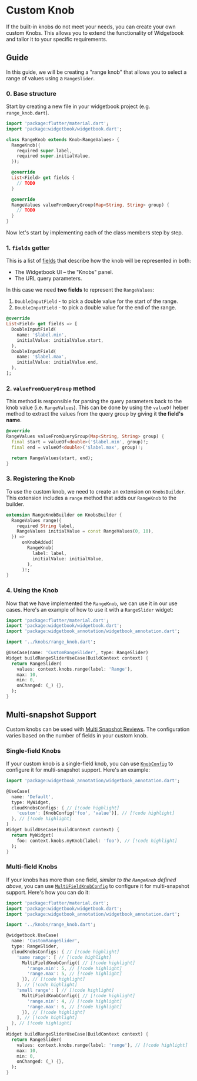 # Custom Knob

If the built-in knobs do not meet your needs, you can create your own custom Knobs. This
allows you to extend the functionality of Widgetbook and tailor it to your specific requirements.

## Guide

In this guide, we will be creating a "range knob" that allows you to select a range of values using a `RangeSlider`.

### 0. Base structure

Start by creating a new file in your widgetbook project (e.g. `range_knob.dart`).

```dart title=widgetbook/lib/knobs/range_knob.dart
import 'package:flutter/material.dart';
import 'package:widgetbook/widgetbook.dart';

class RangeKnob extends Knob<RangeValues> {
  RangeKnob({
    required super.label,
    required super.initialValue,
  });

  @override
  List<Field> get fields {
    // TODO
  }

  @override
  RangeValues valueFromQueryGroup(Map<String, String> group) {
    // TODO
  }
}
```

Now let's start by implementing each of the class members step by step.

### 1. `fields` getter

This is a list of [fields](/api/fields) that describe how the knob will be represented in both:

* The Widgetbook UI – the "Knobs" panel.
* The URL query parameters.

In this case we need **two fields** to represent the `RangeValues`:

1. `DoubleInputField` - to pick a double value for the start of the range.
2. `DoubleInputField` - to pick a double value for the end of the range.

```dart
@override
List<Field> get fields => [
  DoubleInputField(
    name: '$label.min',
    initialValue: initialValue.start,
  ),
  DoubleInputField(
    name: '$label.max',
    initialValue: initialValue.end,
  ),
];
```

### 2. `valueFromQueryGroup` method

This method is responsible for parsing the query parameters back to the knob value (i.e. `RangeValues`). This can be done by using the `valueOf` helper method to extract the values from the query group by giving it **the field's name**.

```dart
@override
RangeValues valueFromQueryGroup(Map<String, String> group) {
  final start = valueOf<double>('$label.min', group)!;
  final end = valueOf<double>('$label.max', group)!;

  return RangeValues(start, end);
}
```

### 3. Registering the Knob

To use the custom knob, we need to create an extension on `KnobsBuilder`. This extension includes a `range` method that adds our `RangeKnob` to the builder.

```dart
extension RangeKnobBuilder on KnobsBuilder {
  RangeValues range({
    required String label,
    RangeValues initialValue = const RangeValues(0, 10),
  }) =>
      onKnobAdded(
        RangeKnob(
          label: label,
          initialValue: initialValue,
        ),
      )!;
}
```

### 4. Using the Knob

Now that we have implemented the `RangeKnob`, we can use it in our use cases. Here's an example of how to use it with a `RangeSlider` widget:

```dart title=widgetbook/lib/widgets/range_slider_use_case.dart
import 'package:flutter/material.dart';
import 'package:widgetbook/widgetbook.dart';
import 'package:widgetbook_annotation/widgetbook_annotation.dart';

import '../knobs/range_knob.dart';

@UseCase(name: 'CustomRangeSlider', type: RangeSlider)
Widget buildRangeSliderUseCase(BuildContext context) {
  return RangeSlider(
    values: context.knobs.range(label: 'Range'),
    max: 10,
    min: 0,
    onChanged: (_) {},
  );
}
```

## Multi-snapshot Support

Custom knobs can be used with [Multi Snapshot Reviews](/cloud/snapshots/multi-snapshot). The configuration varies based on the number of fields in your custom knob.

### Single-field Knobs

If your custom knob is a single-field knob, you can use  [`KnobConfig`](https://pub.dev/documentation/widgetbook_annotation/latest/widgetbook_annotation/KnobConfig-class.html) to configure it for multi-snapshot support. Here's an example:

```dart title=widgetbook/lib/widgets/custom_widget.dart
import 'package:widgetbook_annotation/widgetbook_annotation.dart';

@UseCase(
  name: 'Default',
  type: MyWidget,
  cloudKnobsConfigs: { // [!code highlight]
    'custom': [KnobConfig('foo', 'value')], // [!code highlight]
  }, // [!code highlight]
)
Widget buildUseCase(BuildContext context) {
  return MyWidget(
    foo: context.knobs.myKnob(label: 'foo'), // [!code highlight]
  );
}
```

### Multi-field Knobs

If your knobs has more than one field, _similar to the `RangeKnob` defined above_, you can use [`MultiFieldKnobConfig`](https://pub.dev/documentation/widgetbook_annotation/latest/widgetbook_annotation/MultiFieldKnobConfig-class.html) to configure it for multi-snapshot support. Here's how you can do it:

```dart title=widgetbook/lib/widgets/range_slider_use_case.dart
import 'package:flutter/material.dart';
import 'package:widgetbook/widgetbook.dart';
import 'package:widgetbook_annotation/widgetbook_annotation.dart';

import '../knobs/range_knob.dart';

@widgetbook.UseCase(
  name: 'CustomRangeSlider',
  type: RangeSlider,
  cloudKnobsConfigs: { // [!code highlight]
    'same range': [ // [!code highlight]
      MultiFieldKnobConfig({ // [!code highlight]
        'range.min': 5, // [!code highlight]
        'range.max': 5, // [!code highlight]
      }), // [!code highlight]
    ], // [!code highlight]
    'small range': [ // [!code highlight]
      MultiFieldKnobConfig({ // [!code highlight]
        'range.min': 4, // [!code highlight]
        'range.max': 6, // [!code highlight]
      }), // [!code highlight]
    ], // [!code highlight]
  }, // [!code highlight]
)
Widget buildRangeSliderUseCase(BuildContext context) {
  return RangeSlider(
    values: context.knobs.range(label: 'range'), // [!code highlight]
    max: 10,
    min: 0,
    onChanged: (_) {},
  );
}
```
